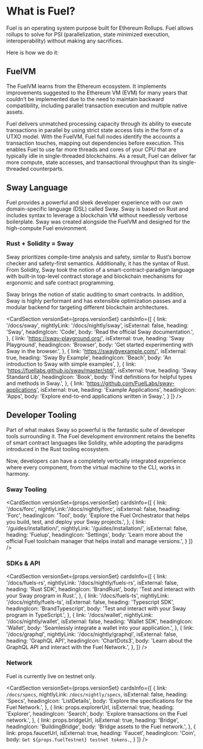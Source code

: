 # What is Fuel?

Fuel is an operating system purpose built for Ethereum Rollups.
Fuel allows rollups to solve for PSI (parallelization, state minimized execution, interoperability) without making any sacrifices.

Here is how we do it:

## FuelVM

The FuelVM learns from the Ethereum ecosystem.
It implements improvements suggested to the Ethereum VM (EVM) for many years that couldn’t be implemented due to the need to maintain backward compatibility, including parallel transaction execution and multiple native assets.

Fuel delivers unmatched processing capacity through its ability to execute transactions in parallel by using strict state access lists in the form of a UTXO model.
With the FuelVM, Fuel full nodes identify the accounts a transaction touches, mapping out dependencies before execution.
This enables Fuel to use far more threads and cores of your CPU that are typically idle in single-threaded blockchains.
As a result, Fuel can deliver far more compute, state accesses, and transactional throughput than its single-threaded counterparts.

## Sway Language

Fuel provides a powerful and sleek developer experience with our own domain-specific language (DSL) called Sway.
Sway is based on Rust and includes syntax to leverage a blockchain VM without needlessly verbose boilerplate.
Sway was created alongside the FuelVM and designed for the high-compute Fuel environment.

### Rust + Solidity = Sway

Sway prioritizes compile-time analysis and safety, similar to Rust’s borrow checker and safety-first semantics.
Additionally, it has the syntax of Rust. From Solidity, Sway took the notion of a smart-contract-paradigm language with built-in top-level contract storage and blockchain mechanisms for ergonomic and safe contract programming.

Sway brings the notion of static auditing to smart contracts.
In addition, Sway is highly performant and has extensible optimization passes and a modular backend for targeting different blockchain architectures.

<CardSection
versionSet={props.versionSet}
cardsInfo={[
    {
        link: '/docs/sway',
        nightlyLink: '/docs/nightly/sway',
        isExternal: false,
        heading: 'Sway',
        headingIcon: 'Code',
        body: 'Read the official Sway documentation.',
    },
    {
        link: 'https://sway-playground.org/',
        isExternal: true,
        heading: 'Sway Playground',
        headingIcon: 'Browser',
        body: 'Get started experimenting with Sway in the browser.',
    },
    {
        link: 'https://swaybyexample.com/',
        isExternal: true,
        heading: 'Sway By Example',
        headingIcon: 'Beach',
        body: 'An introduction to Sway with simple examples',
    },
    {
        link: 'https://fuellabs.github.io/sway/master/std/',
        isExternal: true,
        heading: 'Sway Standard Lib',
        headingIcon: 'Book',
        body: 'Find definitions for helpful types and methods in Sway.',
    },
    {
        link: 'https://github.com/FuelLabs/sway-applications',
        isExternal: true,
        heading: 'Example Applications',
        headingIcon: 'Apps',
        body: 'Explore end-to-end applications written in Sway.',
    }
]}
/>

## Developer Tooling

Part of what makes Sway so powerful is the fantastic suite of developer tools surrounding it.
The Fuel development environment retains the benefits of smart contract languages like Solidity, while adopting the paradigms introduced in the Rust tooling ecosystem.

Now, developers can have a completely vertically integrated experience where every component, from the virtual machine to the CLI, works in harmony.

### Sway Tooling

<CardSection
versionSet={props.versionSet}
cardsInfo={[
     {
        link: '/docs/forc',
        nightlyLink:'/docs/nightly/forc',
        isExternal: false,
        heading: 'Forc',
        headingIcon: 'Tool',
        body: 'Explore the Fuel Orchestrator that helps you build, test, and deploy your Sway projects.',
    },
    {
        link: '/guides/installation/',
        nightlyLink: '/guides/installation/',
        isExternal: false,
        heading: 'Fuelup',
        headingIcon: 'Settings',
        body: 'Learn more about the official Fuel toolchain manager that helps install and manage versions.',
    }
]}
/>

### SDKs & API

<CardSection
versionSet={props.versionSet}
cardsInfo={[
{
          link: '/docs/fuels-rs',
          nightlyLink: '/docs/nightly/fuels-rs',
          isExternal: false,
          heading: 'Rust SDK',
          headingIcon: 'BrandRust',
          body: 'Test and interact with your Sway program in Rust.',
        },
        {
          link: '/docs/fuels-ts',
          nightlyLink: '/docs/nightly/fuels-ts',
          isExternal: false,
          heading: 'Typescript SDK',
          headingIcon: 'BrandTypescript',
          body: 'Test and interact with your Sway program in TypeScript.',
        },
        {
          link: '/docs/wallet',
          nightlyLink: '/docs/nightly/wallet',
          isExternal: false,
          heading: 'Wallet SDK',
          headingIcon: 'Wallet',
          body: 'Seamlessly integrate a wallet into your application.',
        },
        {
         link: '/docs/graphql',
          nightlyLink: '/docs/nightly/graphql',
          isExternal: false,
          heading: 'GraphQL API',
          headingIcon: 'ChartDots3',
          body: 'Learn about the GraphQL API and interact with the Fuel Network.',
        },
]}
/>

### Network

Fuel is currently live on testnet only.

<CardSection
versionSet={props.versionSet}
cardsInfo={[
    {
        link: `/docs/specs`,
        nightlyLink: `/docs/nightly/specs`,
        isExternal: false,
        heading: 'Specs',
        headingIcon: 'ListDetails',
        body: 'Explore the specifications for the Fuel Network.',
    },
    {
        link: props.explorerUrl,
        isExternal: true,
        heading: 'Explorer',
        headingIcon: 'Search',
        body: 'Explore transactions on the Fuel network.',
    },
    {
        link: props.bridgeUrl,
        isExternal: true,
        heading: 'Bridge',
        headingIcon: 'BuildingBridge',
        body: 'Bridge assets to the Fuel network.',
    },
        {
        link: props.faucetUrl,
        isExternal: true,
        heading: 'Faucet',
        headingIcon: 'Coin',
        body: `Get ${props.fuelTestnet} testnet tokens.`,
    }
]}
/>
